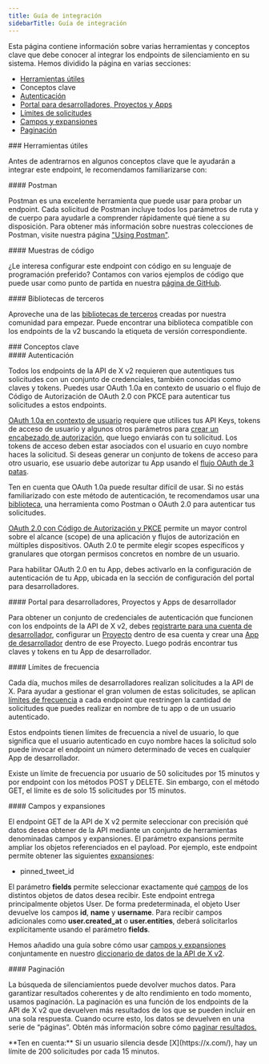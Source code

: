 ```yaml
---
title: Guía de integración
sidebarTitle: Guía de integración
---
```



Esta página contiene información sobre varias herramientas y conceptos clave que debe conocer al integrar los endpoints de silenciamiento en su sistema. Hemos dividido la página en varias secciones:

- [Herramientas útiles](#helpful)
- Conceptos clave
- [Autenticación](#authentication)
- [Portal para desarrolladores, Proyectos y Apps](#portal)
- [Límites de solicitudes](#limits)
- [Campos y expansiones](#fields)
- [Paginación](#pagination)

<div id="helpful-tools">
  ### Herramientas útiles
</div>

Antes de adentrarnos en algunos conceptos clave que le ayudarán a integrar este endpoint, le recomendamos familiarizarse con:

<div id="postman">
  #### Postman
</div>

Postman es una excelente herramienta que puede usar para probar un endpoint. Cada solicitud de Postman incluye todos los parámetros de ruta y de cuerpo para ayudarle a comprender rápidamente qué tiene a su disposición. Para obtener más información sobre nuestras colecciones de Postman, visite nuestra página ["Using Postman"](/es/tutorials/postman-getting-started). 

<div id="code-samples">
  #### Muestras de código
</div>

¿Le interesa configurar este endpoint con código en su lenguaje de programación preferido? Contamos con varios ejemplos de código que puede usar como punto de partida en nuestra [página de GitHub](https://github.com/xdevplatform/Twitter-API-v2-sample-code).

<div id="third-party-libraries">
  #### Bibliotecas de terceros
</div>

Aproveche una de las [bibliotecas de terceros](/es/x-api/tools-and-libraries/overview) creadas por nuestra comunidad para empezar. Puede encontrar una biblioteca compatible con los endpoints de la v2 buscando la etiqueta de versión correspondiente.

<div id="key-concepts">
  ### Conceptos clave
</div>

<div id="authentication">
  #### Autenticación
</div>

Todos los endpoints de la API de X v2 requieren que autentiques tus solicitudes con un conjunto de credenciales, también conocidas como claves y tokens. Puedes usar OAuth 1.0a en contexto de usuario o el flujo de Código de Autorización de OAuth 2.0 con PKCE para autenticar tus solicitudes a estos endpoints.

[OAuth 1.0a en contexto de usuario](/es/resources/fundamentals/authentication) requiere que utilices tus API Keys, tokens de acceso de usuario y algunos otros parámetros para [crear un encabezado de autorización](/es/resources/fundamentals/authentication#authorizing-a-request), que luego enviarás con tu solicitud. Los tokens de acceso deben estar asociados con el usuario en cuyo nombre haces la solicitud. Si deseas generar un conjunto de tokens de acceso para otro usuario, ese usuario debe autorizar tu App usando el [flujo OAuth de 3 patas](https://developer-staging.x.com/resources/fundamentals/authentication/obtaining-user-access-tokens).

Ten en cuenta que OAuth 1.0a puede resultar difícil de usar. Si no estás familiarizado con este método de autenticación, te recomendamos usar una [biblioteca](/es/x-api/tools-and-libraries/overview), una herramienta como Postman o OAuth 2.0 para autenticar tus solicitudes.

[OAuth 2.0 con Código de Autorización y PKCE](/es/resources/fundamentals/authentication#oauth-2-0-authorization-code-flow-with-pkce-2) permite un mayor control sobre el alcance (scope) de una aplicación y flujos de autorización en múltiples dispositivos. OAuth 2.0 te permite elegir scopes específicos y granulares que otorgan permisos concretos en nombre de un usuario.

Para habilitar OAuth 2.0 en tu App, debes activarlo en la configuración de autenticación de tu App, ubicada en la sección de configuración del portal para desarrolladores.

<div id="developer-portal-projects-and-developer-apps">
  #### Portal para desarrolladores, Proyectos y Apps de desarrollador
</div>

Para obtener un conjunto de credenciales de autenticación que funcionen con los endpoints de la API de X v2, debes [registrarte para una cuenta de desarrollador](https://developer.x.com/en/portal/petition/essential/basic-info), configurar un [Proyecto](/es/resources/fundamentals/projects) dentro de esa cuenta y crear una [App de desarrollador](/es/resources/fundamentals/developer-apps) dentro de ese Proyecto. Luego podrás encontrar tus claves y tokens en tu App de desarrollador.
 

<div id="rate-limits">
  #### Límites de frecuencia
</div>

Cada día, muchos miles de desarrolladores realizan solicitudes a la API de X. Para ayudar a gestionar el gran volumen de estas solicitudes, se aplican [límites de frecuencia](/es/x-api/fundamentals/rate-limits) a cada endpoint que restringen la cantidad de solicitudes que puedes realizar en nombre de tu app o de un usuario autenticado.

Estos endpoints tienen límites de frecuencia a nivel de usuario, lo que significa que el usuario autenticado en cuyo nombre haces la solicitud solo puede invocar el endpoint un número determinado de veces en cualquier App de desarrollador.

Existe un límite de frecuencia por usuario de 50 solicitudes por 15 minutos y por endpoint con los métodos POST y DELETE. Sin embargo, con el método GET, el límite es de solo 15 solicitudes por 15 minutos.
 

<div id="fields-and-expansions">
  #### Campos y expansiones
</div>

El endpoint GET de la API de X v2 permite seleccionar con precisión qué datos desea obtener de la API mediante un conjunto de herramientas denominadas campos y expansiones. El parámetro expansions permite ampliar los objetos referenciados en el payload. Por ejemplo, este endpoint permite obtener las siguientes [expansiones](/es/x-api/fundamentals/expansions):

- pinned\_tweet\_id

El parámetro **fields** permite seleccionar exactamente qué [campos](/es/x-api/fundamentals/fields) de los distintos objetos de datos desea recibir. Este endpoint entrega principalmente objetos User. De forma predeterminada, el objeto User devuelve los campos **id**, **name** y **username**. Para recibir campos adicionales como **user.created\_at** o **user.entities**, deberá solicitarlos explícitamente usando el parámetro **fields**.

Hemos añadido una guía sobre cómo usar [campos y expansiones](/es/x-api/fundamentals/data-dictionary#how-to-use-fields-and-expansions) conjuntamente en nuestro [diccionario de datos de la API de X v2](/es/x-api/fundamentals/data-dictionary).

<div id="pagination">
  #### Paginación
</div>

La búsqueda de silenciamientos puede devolver muchos datos. Para garantizar resultados coherentes y de alto rendimiento en todo momento, usamos paginación. La paginación es una función de los endpoints de la API de X v2 que devuelven más resultados de los que se pueden incluir en una sola respuesta. Cuando ocurre esto, los datos se devuelven en una serie de “páginas”. Obtén más información sobre cómo [paginar resultados.](/es/x-api/fundamentals/pagination)

<Note>
  **Ten en cuenta:** Si un usuario silencia desde [X](https://x.com/), hay un límite de 200 solicitudes por cada 15 minutos.
</Note>